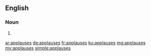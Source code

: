 ==English==

===Noun===
{{head|en|noun plural form}}

# {{plural of|applause|lang=en}}

[[ar:applauses]]
[[de:applauses]]
[[fr:applauses]]
[[ku:applauses]]
[[mg:applauses]]
[[my:applauses]]
[[simple:applauses]]